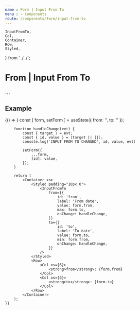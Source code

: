 ```yaml
---
name : Form | Input From To
menu : › Components
route: /components/form/input-from-to
---
```


    InputFromTo,
    Col,
    Container,
    Row,
    Styled,
} from '../../';


# From | Input From To
### ...


## Example

<Playground>
    {() => {
        const [ form, setForm ] = useState({ from: '', to: '' });

        function handleChange(evt) {
            const { target } = evt;
            const { id, value } = (target || {});
            console.log('INPUT FROM TO CHANGED', id, value, evt)

            setForm({
                ...form,
                [id]: value,
            });
        }

        return (
            <Container xs>
                <Styled padding="10px 0">
                    <InputFromTo
                        from={{
                            id: 'from',
                            label: 'From date',
                            value: form.from,
                            max: form.to,
                            onChange: handleChange,
                        }}
                        to={{
                            id: 'to',
                            label: 'To date',
                            value: form.to,
                            min: form.from,
                            onChange: handleChange,
                        }}
                    />
                </Styled>
                <Row>
                    <Col xs={6}>
                        <strong>from</strong>: {form.from}
                    </Col>
                    <Col xs={6}>
                        <strong>to</strong>: {form.to}
                    </Col>
                </Row>
            </Container>
        );
    }}
</Playground>
